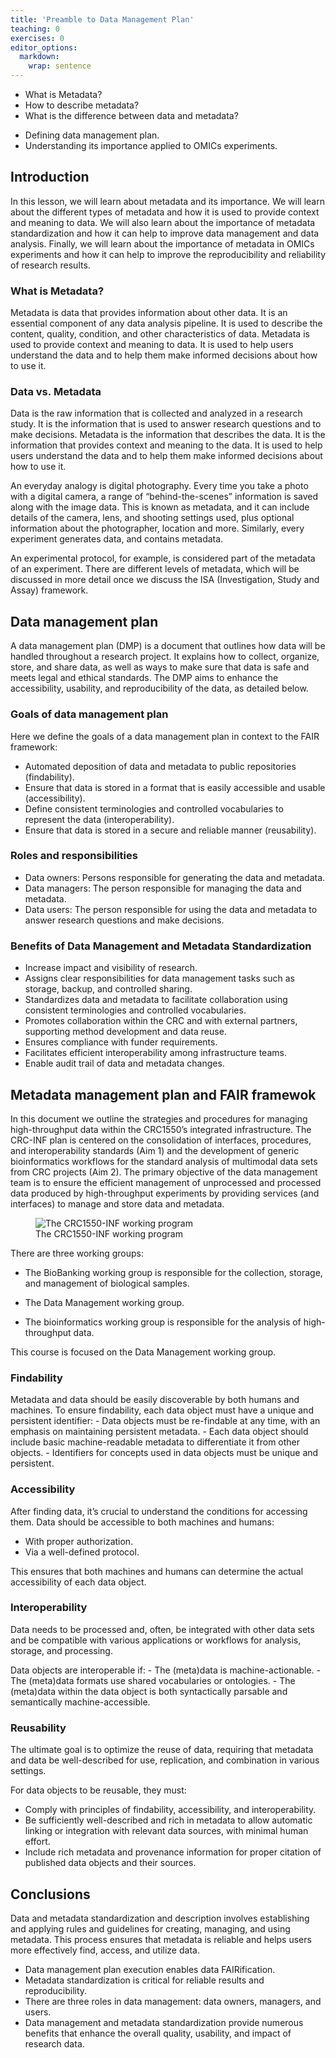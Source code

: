 ```yaml
---
title: 'Preamble to Data Management Plan'
teaching: 0
exercises: 0
editor_options: 
  markdown: 
    wrap: sentence
---
```


::: questions
-   What is Metadata?
-   How to describe metadata?
-   What is the difference between data and metadata?
:::

::: objectives
-   Defining data management plan.
-   Understanding its importance applied to OMICs experiments.
:::

## Introduction

In this lesson, we will learn about metadata and its importance.
We will learn about the different types of metadata and how it is used to provide context and meaning to data.
We will also learn about the importance of metadata standardization and how it can help to improve data management and data analysis.
Finally, we will learn about the importance of metadata in OMICs experiments and how it can help to improve the reproducibility and reliability of research results.

### What is Metadata?

Metadata is data that provides information about other data.
It is an essential component of any data analysis pipeline.
It is used to describe the content, quality, condition, and other characteristics of data.
Metadata is used to provide context and meaning to data.
It is used to help users understand the data and to help them make informed decisions about how to use it.

### Data vs. Metadata

Data is the raw information that is collected and analyzed in a research study.
It is the information that is used to answer research questions and to make decisions.
Metadata is the information that describes the data.
It is the information that provides context and meaning to the data.
It is used to help users understand the data and to help them make informed decisions about how to use it.

An everyday analogy is digital photography.
Every time you take a photo with a digital camera, a range of “behind-the-scenes” information is saved along with the image data.
This is known as metadata, and it can include details of the camera, lens, and shooting settings used, plus optional information about the photographer, location and more.
Similarly, every experiment generates data, and contains metadata.

An experimental protocol, for example, is considered part of the metadata of an experiment.
There are different levels of metadata, which will be discussed in more detail once we discuss the ISA (Investigation, Study and Assay) framework.

## Data management plan

A data management plan (DMP) is a document that outlines how data will be handled throughout a research project.
It explains how to collect, organize, store, and share data, as well as ways to make sure that data is safe and meets legal and ethical standards.
The DMP aims to enhance the accessibility, usability, and reproducibility of the data, as detailed below.

### Goals of data management plan

Here we define the goals of a data management plan in context to the FAIR framework:

-   Automated deposition of data and metadata to public repositories (findability).
-   Ensure that data is stored in a format that is easily accessible and usable (accessibility).
-   Define consistent terminologies and controlled vocabularies to represent the data (interoperability).
-   Ensure that data is stored in a secure and reliable manner (reusability).

### Roles and responsibilities

-   Data owners: Persons responsible for generating the data and metadata.
-   Data managers: The person responsible for managing the data and metadata.
-   Data users: The person responsible for using the data and metadata to answer research questions and make decisions.

### Benefits of Data Management and Metadata Standardization

-   Increase impact and visibility of research.
-   Assigns clear responsibilities for data management tasks such as storage, backup, and controlled sharing.
-   Standardizes data and metadata to facilitate collaboration using consistent terminologies and controlled vocabularies.
-   Promotes collaboration within the CRC and with external partners, supporting method development and data reuse.
-   Ensures compliance with funder requirements.
-   Facilitates efficient interoperability among infrastructure teams.
-   Enable audit trail of data and metadata changes.

## Metadata management plan and FAIR framewok

In this document we outline the strategies and procedures for managing high-throughput data within the CRC1550's integrated infrastructure.
The CRC-INF plan is centered on the consolidation of interfaces, procedures, and interoperability standards (Aim 1) and the development of generic bioinformatics workflows for the standard analysis of multimodal data sets from CRC projects (Aim 2).
The primary objective of the data management team is to ensure the efficient management of unprocessed and processed data produced by high-throughput experiments by providing services (and interfaces) to manage and store data and metadata.

![The CRC1550-INF working program](https://lh7-us.googleusercontent.com/HIZrk0S_WDLJXpKYFcl6BfZY5or_grINIHr6JNW_5mZmpb3xLxy6_aQEcPiEAmGwL_pS6LpaJ9aPpHUEbDZ-DSDUpPtE_cciZNdvwZGSsqYUJ9br8Bzr_bacQ2UdG1-WFKlsMBUu9LBpergxc4EtppU)

There are three working groups:

-   The BioBanking working group is responsible for the collection, storage, and management of biological samples.

-   The Data Management working group.

-   The bioinformatics working group is responsible for the analysis of high-throughput data.

This course is focused on the Data Management working group.

### Findability

Metadata and data should be easily discoverable by both humans and machines.
To ensure findability, each data object must have a unique and persistent identifier: - Data objects must be re-findable at any time, with an emphasis on maintaining persistent metadata.
- Each data object should include basic machine-readable metadata to differentiate it from other objects.
- Identifiers for concepts used in data objects must be unique and persistent.

### Accessibility

After finding data, it's crucial to understand the conditions for accessing them.
Data should be accessible to both machines and humans:

-   With proper authorization.
-   Via a well-defined protocol.

This ensures that both machines and humans can determine the actual accessibility of each data object.

### Interoperability

Data needs to be processed and, often, be integrated with other data sets and be compatible with various applications or workflows for analysis, storage, and processing.

Data objects are interoperable if: - The (meta)data is machine-actionable.
- The (meta)data formats use shared vocabularies or ontologies.
- The (meta)data within the data object is both syntactically parsable and semantically machine-accessible.

### Reusability

The ultimate goal is to optimize the reuse of data, requiring that metadata and data be well-described for use, replication, and combination in various settings.

For data objects to be reusable, they must:

-   Comply with principles of findability, accessibility, and interoperability.
-   Be sufficiently well-described and rich in metadata to allow automatic linking or integration with relevant data sources, with minimal human effort.
-   Include rich metadata and provenance information for proper citation of published data objects and their sources.

## Conclusions

Data and metadata standardization and description involves establishing and applying rules and guidelines for creating, managing, and using metadata.
This process ensures that metadata is reliable and helps users more effectively find, access, and utilize data.

::: keypoints
-   Data management plan execution enables data FAIRification.
-   Metadata standardization is critical for reliable results and reproducibility.
-   There are three roles in data management: data owners, managers, and users.
-   Data management and metadata standardization provide numerous benefits that enhance the overall quality, usability, and impact of research data.
:::
